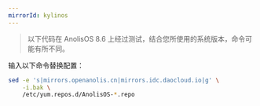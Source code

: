 ```yaml
---
mirrorId: kylinos
---
```


> 以下代码在 AnolisOS 8.6 上经过测试，结合您所使用的系统版本，命令可能有所不同。

输入以下命令替换配置：

```bash
sed -e 's|mirrors.openanolis.cn|mirrors.idc.daocloud.io|g' \
    -i.bak \
    /etc/yum.repos.d/AnolisOS-*.repo
```
